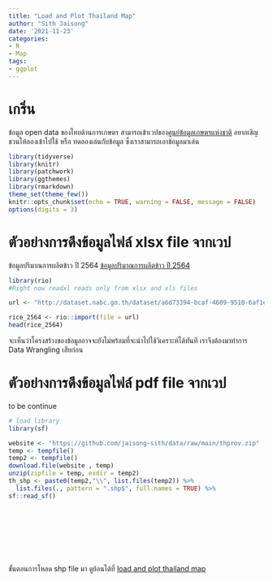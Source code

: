 ```yaml
---
title: "Load and Plot Thailand Map"
author: "Sith Jaisong"
date: '2021-11-23'
categories:
- R
- Map
tags:
- ggplot
---
```

# เกริ่น
ข้อมูล open data ของไทยด้านการเกษตร สามารถเข้าเวปของ[ศูนย์ข้อมูลเกษตรแห่งชาติ](https://www.nabc.go.th/) อยากเชิญชวนให้ลองเข้าไปใช้ หรือ ทดลองเล่นกับข้อมูล ซึ่งเราสามารถเอาข้อมูลมาเล่น


```r
library(tidyverse)
library(knitr)
library(patchwork)
library(ggthemes)
library(rmarkdown)
theme_set(theme_few())
knitr::opts_chunk$set(echo = TRUE, warning = FALSE, message = FALSE)
options(digits = 3)
```

# ตัวอย่างการดึงข้อมูลไฟล์ xlsx file จากเวป

ข้อมูลปริมาณการผลิตข้าว ปี 2564
[ข้อมูลปริมาณการผลิตข้าว ปี 2564](http://dataset.nabc.go.th/dataset/oae11_04)

```r
library(rio)
#Right now readxl reads only from xlsx and xls files

url <- "http://dataset.nabc.go.th/dataset/a6d73394-bcaf-4609-9510-6af1e4c27446/resource/575bd8e3-9059-4d40-8493-f7297e4530c0/download/11-04.xlsx"

rice_2564 <- rio::import(file = url)
head(rice_2564)
```
จะเห็นว่าโครงสร้างของข้อมูลอาจจะยังไม่พร้อมที่จะนำไปใช้วิเคราะห์ได้ทันที เราจึงต้องมาทำการ Data Wrangling เสียก่อน


# ตัวอย่างการดึงข้อมูลไฟล์ pdf file จากเวป

to be continue

```r
# load library
library(sf)
```

```r
website <- "https://github.com/jaisong-sith/data/raw/main/thprov.zip"
temp <- tempfile()
temp2 <- tempfile()
download.file(website , temp)
unzip(zipfile = temp, exdir = temp2)
th_shp <- paste0(temp2,"\\", list.files(temp2)) %>%
  list.files(., pattern = ".shp$", full.names = TRUE) %>%
sf::read_sf()
```



```r

```

```r

```

```r

```

```r

```

```r

```

```r

```

```r

```

```r

```


ขั้นตอนการโหลด shp file มา ดูย้อนได้ที่ [load and plot thailand map](https://sithjaisong.netlify.app/post/2021-11-23-load-and-plot-thailand-map/)
